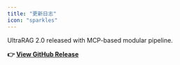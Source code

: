 ```yaml
---
title: "更新日志"
icon: "sparkles"
---
```


<Update label="Aug 28, 2025" description="UltraRAG v2.0">
  UltraRAG 2.0 released with MCP-based modular pipeline.

  **👉 <a href="https://github.com/OpenBMB/UltraRAG/releases/tag/v0.2.0" target="_blank" rel="noreferrer">View GitHub Release</a>**
</Update>